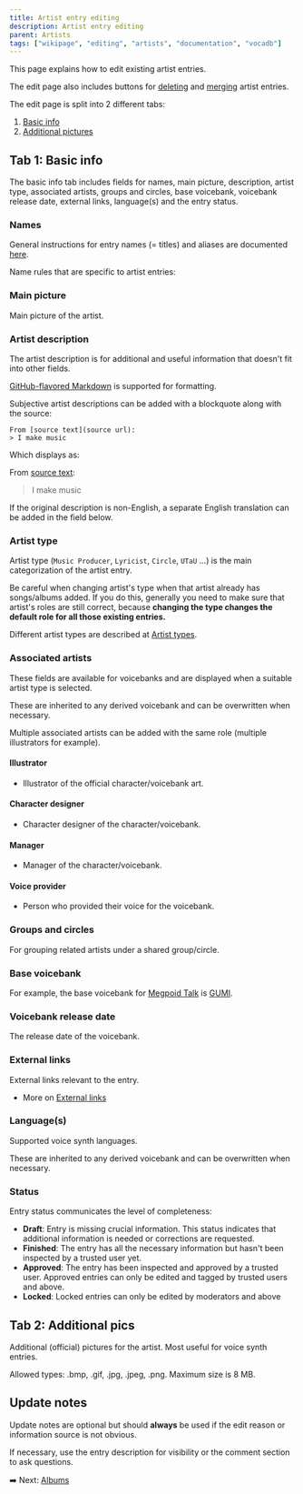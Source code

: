 ---
title: Artist entry editing
description: Artist entry editing
parent: Artists
tags: ["wikipage", "editing", "artists", "documentation", "vocadb"]
---


<Navigation />

This page explains how to edit existing artist entries.

The edit page also includes buttons for [deleting](/docs/content-removal-guidelines) and [merging](/docs/merging-entries) artist entries.

The edit page is split into 2 different tabs:

1) [Basic info](/docs/artist-entry-editing#tab-1-basic-info)
2) [Additional pictures](/docs/artist-entry-editing#tab-2-additional-pictures)

## Tab 1: Basic info

The basic info tab includes fields for names, main picture, description, artist type, associated artists, groups and circles, base voicebank, voicebank release date, external links, language(s) and the entry status.

### Names

General instructions for entry names (= titles) and aliases are documented [here](/docs/entry-names-and-aliases).

Name rules that are specific to artist entries:

<RuleEmbed ruleId={76} />
<RuleEmbed ruleId={77} />
<RuleEmbed ruleId={65} />
<RuleEmbed ruleId={88} />
<RuleEmbed ruleId={83} />
<RuleEmbed ruleId={80} />

### Main picture

Main picture of the artist. 

<RuleEmbed ruleId={84} />
<RuleEmbed ruleId={165} />

### Artist description

The artist description is for additional and useful information that doesn't fit into other fields.

[GitHub-flavored Markdown](https://docs.github.com/en/get-started/writing-on-github/getting-started-with-writing-and-formatting-on-github/basic-writing-and-formatting-syntax) is supported for formatting.

<RuleEmbed ruleId={71} />
<RuleEmbed ruleId={23} />

Subjective artist descriptions can be added with a blockquote along with the source:

```
From [source text](source url):
> I make music
```

Which displays as:

From [source text](https://example.com/):
> I make music

If the original description is non-English, a separate English translation can be added in the field below.

<RuleEmbed ruleId={82} />

### Artist type

Artist type (`Music Producer`, `Lyricist`, `Circle`, `UTaU` ...) is the main categorization of the artist entry.

<RuleEmbed ruleId={81} />

Be careful when changing artist's type when that artist already has songs/albums added. If you do this, generally you need to make sure that artist's roles are still correct, because **changing the type changes the default role for all those existing entries.**

Different artist types are described at [Artist types](/docs/artist-types).

### Associated artists

These fields are available for voicebanks and are displayed when a suitable artist type is selected.

These are inherited to any derived voicebank and can be overwritten when necessary.

Multiple associated artists can be added with the same role (multiple illustrators for example).

#### Illustrator

- Illustrator of the official character/voicebank art.

#### Character designer

- Character designer of the character/voicebank. 

<RuleEmbed ruleId={85} />

#### Manager

- Manager of the character/voicebank.

#### Voice provider

- Person who provided their voice for the voicebank.

<RuleEmbed ruleId={86} />

### Groups and circles

For grouping related artists under a shared group/circle.

<RuleEmbed ruleId={87} />
<RuleEmbed ruleId={82} />
<RuleEmbed ruleId={83} />

### Base voicebank

<RuleEmbed ruleId={91} />

For example, the base voicebank for [Megpoid Talk](https://vocadb.net/Ar/21629) is [GUMI](https://vocadb.net/Ar/3).

### Voicebank release date

The release date of the voicebank.

<RuleEmbed ruleId={92} />

### External links

External links relevant to the entry. 

<RuleEmbed ruleId={20} />
<RuleEmbed ruleId={17} />
<RuleEmbed ruleId={16} />
<RuleEmbed ruleId={19} />

- More on [External links](/docs/external-links)

### Language(s)

Supported voice synth languages.

<RuleEmbed ruleId={89} />

These are inherited to any derived voicebank and can be overwritten when necessary.

### Status

Entry status communicates the level of completeness:

- **Draft**: Entry is missing crucial information. This status indicates that additional information is needed or corrections are requested.
- **Finished**: The entry has all the necessary information but hasn't been inspected by a trusted user yet.
- **Approved**: The entry has been inspected and approved by a trusted user. Approved entries can only be edited and tagged by trusted users and above.
- **Locked**: Locked entries can only be edited by moderators and above

## Tab 2: Additional pics

Additional (official) pictures for the artist. Most useful for voice synth entries.

Allowed types: .bmp, .gif, .jpg, .jpeg, .png. Maximum size is 8 MB.

## Update notes

Update notes are optional but should **always** be used if the edit reason or information source is not obvious.

If necessary, use the entry description for visibility or the comment section to ask questions.

<RuleEmbed ruleId={1} />

➡️ Next: [Albums](/docs/albums)
